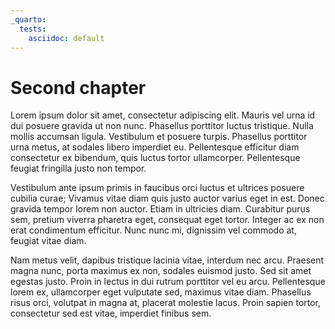 ```yaml
---
_quarto:
  tests:
    asciidoc: default
---
```


# Second chapter

Lorem ipsum dolor sit amet, consectetur adipiscing elit.
Mauris vel urna id dui posuere gravida ut non nunc.
Phasellus porttitor luctus tristique.
Nulla mollis accumsan ligula.
Vestibulum et posuere turpis.
Phasellus porttitor urna metus, at sodales libero imperdiet eu.
Pellentesque efficitur diam consectetur ex bibendum, quis luctus tortor ullamcorper.
Pellentesque feugiat fringilla justo non tempor.

Vestibulum ante ipsum primis in faucibus orci luctus et ultrices posuere cubilia curae; Vivamus vitae diam quis justo auctor varius eget in est.
Donec gravida tempor lorem non auctor.
Etiam in ultricies diam.
Curabitur purus sem, pretium viverra pharetra eget, consequat eget tortor.
Integer ac ex non erat condimentum efficitur.
Nunc nunc mi, dignissim vel commodo at, feugiat vitae diam.

Nam metus velit, dapibus tristique lacinia vitae, interdum nec arcu.
Praesent magna nunc, porta maximus ex non, sodales euismod justo.
Sed sit amet egestas justo.
Proin in lectus in dui rutrum porttitor vel eu arcu.
Pellentesque lorem ex, ullamcorper eget vulputate sed, maximus vitae diam.
Phasellus risus orci, volutpat in magna at, placerat molestie lacus.
Proin sapien tortor, consectetur sed est vitae, imperdiet finibus sem.
